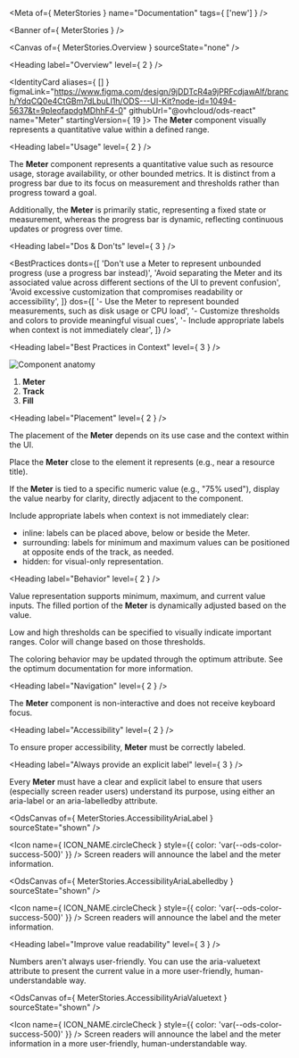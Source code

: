 
<Meta
  of={ MeterStories }
  name="Documentation"
  tags={ ['new'] } />

<Banner of={ MeterStories } />

<Canvas of={ MeterStories.Overview } sourceState="none" />

<Heading label="Overview" level={ 2 } />

<IdentityCard aliases={ [] }
              figmaLink="https://www.figma.com/design/9jDDTcR4a9jPRFcdjawAlf/branch/YdqCQ0e4CtGBm7dLbuLl1h/ODS---UI-Kit?node-id=10494-5637&t=9pIeofapdgMDhhF4-0"
              githubUrl="@ovhcloud/ods-react"
              name="Meter"
              startingVersion={ 19 }>
  The **Meter** component visually represents a quantitative value within a defined range.
</IdentityCard>

<Heading label="Usage" level={ 2 } />

The **Meter** component represents a quantitative value such as resource usage, storage availability, or other bounded metrics.
It is distinct from a progress bar due to its focus on measurement and thresholds rather than progress toward a goal.

Additionally, the **Meter** is primarily static, representing a fixed state or measurement, whereas the progress bar is dynamic, reflecting continuous updates or progress over time.

<Heading label="Dos & Don'ts" level={ 3 } />

<BestPractices
  donts={[
    'Don\'t use a Meter to represent unbounded progress (use a progress bar instead)',
    'Avoid separating the Meter and its associated value across different sections of the UI to prevent confusion',
    'Avoid excessive customization that compromises readability or accessibility',
  ]}
  dos={[
    '- Use the Meter to represent bounded measurements, such as disk usage or CPU load',
    '- Customize thresholds and colors to provide meaningful visual cues',
    '- Include appropriate labels when context is not immediately clear',
  ]} />

<Heading label="Best Practices in Context" level={ 3 } />

![Component anatomy](/assets/base-assets/components/meter/anatomy.png "Component anatomy")

1. **Meter**
2. **Track**
3. **Fill**

<Heading label="Placement" level={ 2 } />

The placement of the **Meter** depends on its use case and the context within the UI.

Place the **Meter** close to the element it represents (e.g., near a resource title).

If the **Meter** is tied to a specific numeric value (e.g., "75% used"), display the value nearby for clarity, directly adjacent to the component.

Include appropriate labels when context is not immediately clear:
- inline: labels can be placed above, below or beside the Meter.
- surrounding: labels for minimum and maximum values can be positioned at opposite ends of the track, as needed.
- hidden: for visual-only representation.

<Heading label="Behavior" level={ 2 } />

Value representation supports minimum, maximum, and current value inputs.
The filled portion of the **Meter** is dynamically adjusted based on the value.

Low and high thresholds can be specified to visually indicate important ranges.
Color will change based on those thresholds.

The coloring behavior may be updated through the optimum attribute.
See the <ExternalLink href="https://developer.mozilla.org/en-US/docs/Web/HTML/Reference/Elements/meter#optimum">optimum documentation</ExternalLink> for more information.

<Heading label="Navigation" level={ 2 } />

The **Meter** component is non-interactive and does not receive keyboard focus.

<Heading label="Accessibility" level={ 2 } />

To ensure proper accessibility, **Meter** must be correctly labeled.

<Heading label="Always provide an explicit label" level={ 3 } />

Every **Meter** must have a clear and explicit label to ensure that users (especially screen reader users) understand its purpose,
using either an <ExternalLink href="https://developer.mozilla.org/en-US/docs/Web/Accessibility/ARIA/Reference/Attributes/aria-label">aria-label</ExternalLink>
or an <ExternalLink href="https://developer.mozilla.org/en-US/docs/Web/Accessibility/ARIA/Reference/Attributes/aria-labelledby">aria-labelledby</ExternalLink> attribute.

<OdsCanvas of={ MeterStories.AccessibilityAriaLabel } sourceState="shown" />

<Icon name={ ICON_NAME.circleCheck }
      style={{ color: 'var(--ods-color-success-500)' }} /> Screen readers will announce the label and the meter information.

<OdsCanvas of={ MeterStories.AccessibilityAriaLabelledby } sourceState="shown" />

<Icon name={ ICON_NAME.circleCheck }
      style={{ color: 'var(--ods-color-success-500)' }} /> Screen readers will announce the label and the meter information.

<Heading label="Improve value readability" level={ 3 } />

Numbers aren't always user-friendly.
You can use the <ExternalLink href="https://developer.mozilla.org/en-US/docs/Web/Accessibility/ARIA/Reference/Attributes/aria-valuetext">aria-valuetext</ExternalLink>
attribute to present the current value in a more user-friendly, human-understandable way.

<OdsCanvas of={ MeterStories.AccessibilityAriaValuetext } sourceState="shown" />

<Icon name={ ICON_NAME.circleCheck }
      style={{ color: 'var(--ods-color-success-500)' }} /> Screen readers will announce the label and the meter information in a more user-friendly, human-understandable way.
